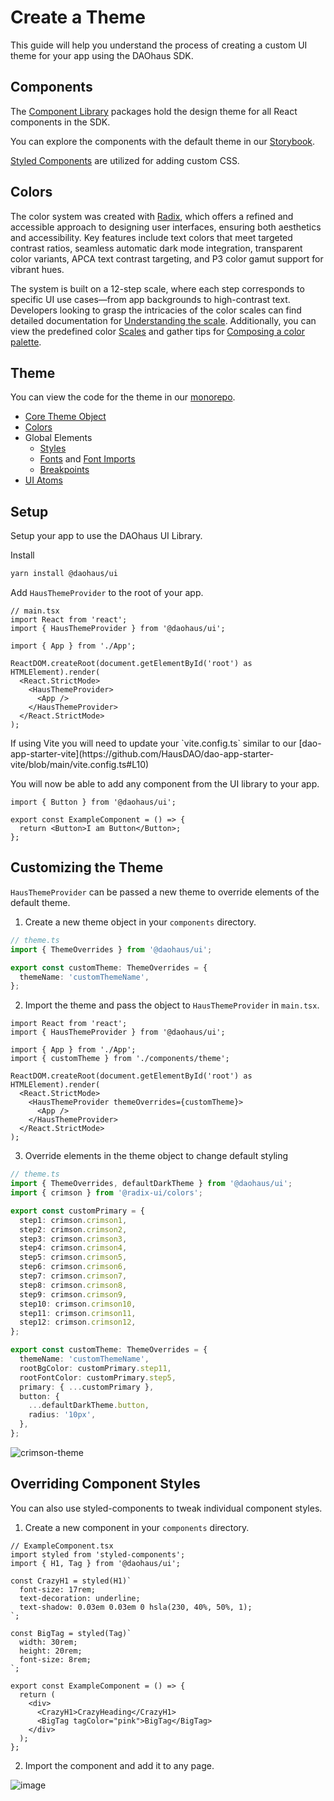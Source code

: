 
# Create a Theme

This guide will help you understand the process of creating a custom UI theme for your app using the DAOhaus SDK.

## Components

The [Component Library](/sdk/library) packages hold the design theme for all React components in the SDK.

You can explore the components with the default theme in our [Storybook](https://storybook.daohaus.fun/).

[Styled Components](https://styled-components.com/) are utilized for adding custom CSS.

## Colors

The color system was created with [Radix](https://www.radix-ui.com/colors), which offers a refined and accessible approach to designing user interfaces, ensuring both aesthetics and accessibility. Key features include text colors that meet targeted contrast ratios, seamless automatic dark mode integration, transparent color variants, APCA text contrast targeting, and P3 color gamut support for vibrant hues.

The system is built on a 12-step scale, where each step corresponds to specific UI use cases—from app backgrounds to high-contrast text. Developers looking to grasp the intricacies of the color scales can find detailed documentation for [Understanding the scale](https://www.radix-ui.com/colors/docs/palette-composition/understanding-the-scale). Additionally, you can view the predefined color [Scales](https://www.radix-ui.com/colors/docs/palette-composition/scales) and gather tips for [Composing a color palette](https://www.radix-ui.com/colors/docs/palette-composition/composing-a-palette).

## Theme

You can view the code for the theme in our [monorepo](https://github.com/HausDAO/monorepo/tree/develop/libs/ui/src/theme).

- [Core Theme Object](https://github.com/HausDAO/monorepo/blob/develop/libs/ui/src/theme/theme.ts)
- [Colors](https://github.com/HausDAO/monorepo/blob/develop/libs/ui/src/theme/global/colors.ts)
- Global Elements
  - [Styles](https://github.com/HausDAO/monorepo/blob/develop/libs/ui/src/theme/global/globalStyles.ts)
  - [Fonts](https://github.com/HausDAO/monorepo/blob/develop/libs/ui/src/theme/global/font.ts) and [Font Imports](https://github.com/HausDAO/monorepo/blob/develop/libs/ui/src/theme/global/fonts.css)
  - [Breakpoints](https://github.com/HausDAO/monorepo/blob/develop/libs/ui/src/theme/global/breakpoints.ts)
- [UI Atoms](https://github.com/HausDAO/monorepo/tree/develop/libs/ui/src/theme/atoms)

## Setup

Setup your app to use the DAOhaus UI Library.

Install

```bash
yarn install @daohaus/ui
```

Add `HausThemeProvider` to the root of your app.

```tsx
// main.tsx
import React from 'react';
import { HausThemeProvider } from '@daohaus/ui';

import { App } from './App';

ReactDOM.createRoot(document.getElementById('root') as HTMLElement).render(
  <React.StrictMode>
    <HausThemeProvider>
      <App />
    </HausThemeProvider>
  </React.StrictMode>
);
```

<Callout emoji="🤔">
  If using Vite you will need to update your `vite.config.ts` similar to our
  [dao-app-starter-vite](https://github.com/HausDAO/dao-app-starter-vite/blob/main/vite.config.ts#L10)
</Callout>

You will now be able to add any component from the UI library to your app.

```tsx
import { Button } from '@daohaus/ui';

export const ExampleComponent = () => {
  return <Button>I am Button</Button>;
};
```

## Customizing the Theme

`HausThemeProvider` can be passed a new theme to override elements of the default theme.

1. Create a new theme object in your `components` directory.

```ts
// theme.ts
import { ThemeOverrides } from '@daohaus/ui';

export const customTheme: ThemeOverrides = {
  themeName: 'customThemeName',
};
```

2. Import the theme and pass the object to `HausThemeProvider` in `main.tsx`.

```tsx
import React from 'react';
import { HausThemeProvider } from '@daohaus/ui';

import { App } from './App';
import { customTheme } from './components/theme';

ReactDOM.createRoot(document.getElementById('root') as HTMLElement).render(
  <React.StrictMode>
    <HausThemeProvider themeOverrides={customTheme}>
      <App />
    </HausThemeProvider>
  </React.StrictMode>
);
```

3. Override elements in the theme object to change default styling

```ts
// theme.ts
import { ThemeOverrides, defaultDarkTheme } from '@daohaus/ui';
import { crimson } from '@radix-ui/colors';

export const customPrimary = {
  step1: crimson.crimson1,
  step2: crimson.crimson2,
  step3: crimson.crimson3,
  step4: crimson.crimson4,
  step5: crimson.crimson5,
  step6: crimson.crimson6,
  step7: crimson.crimson7,
  step8: crimson.crimson8,
  step9: crimson.crimson9,
  step10: crimson.crimson10,
  step11: crimson.crimson11,
  step12: crimson.crimson12,
};

export const customTheme: ThemeOverrides = {
  themeName: 'customThemeName',
  rootBgColor: customPrimary.step11,
  rootFontColor: customPrimary.step5,
  primary: { ...customPrimary },
  button: {
    ...defaultDarkTheme.button,
    radius: '10px',
  },
};
```

![crimson-theme](https://github.com/HausDAO/monorepo/assets/522182/66252c7c-def6-462a-a71e-df41c0ed9abc)

## Overriding Component Styles

You can also use styled-components to tweak individual component styles.

1. Create a new component in your `components` directory.

```tsx
// ExampleComponent.tsx
import styled from 'styled-components';
import { H1, Tag } from '@daohaus/ui';

const CrazyH1 = styled(H1)`
  font-size: 17rem;
  text-decoration: underline;
  text-shadow: 0.03em 0.03em 0 hsla(230, 40%, 50%, 1);
`;

const BigTag = styled(Tag)`
  width: 30rem;
  height: 20rem;
  font-size: 8rem;
`;

export const ExampleComponent = () => {
  return (
    <div>
      <CrazyH1>CrazyHeading</CrazyH1>
      <BigTag tagColor="pink">BigTag</BigTag>
    </div>
  );
};
```

2. Import the component and add it to any page.

![image](https://github.com/HausDAO/monorepo/assets/522182/7994ce23-9d3c-4c11-917e-c999b845b72e)
